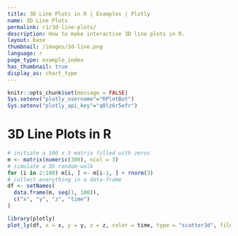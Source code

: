 ```yaml
---
title: 3D Line Plots in R | Examples | Plotly
name: 3D Line Plots
permalink: r1/3d-line-plots/
description: How to make interactive 3D line plots in R.
layout: base
thumbnail: /images/3d-line.png
language: r
page_type: example_index
has_thumbnail: true
display_as: chart_type
---
```


```r
knitr::opts_chunk$set(message = FALSE)
Sys.setenv("plotly_username"="RPlotBot")
Sys.setenv("plotly_api_key"="q0lz6r5efr")
```
# 3D Line Plots in R

```r


# initiate a 100 x 3 matrix filled with zeros
m <- matrix(numeric(300), ncol = 3)
# simulate a 3D random-walk
for (i in 2:100) m[i, ] <- m[i-1, ] + rnorm(3)
# collect everything in a data-frame
df <- setNames(
  data.frame(m, seq(1, 100)),
  c("x", "y", "z", "time")
)

library(plotly)
plot_ly(df, x = x, y = y, z = z, color = time, type = "scatter3d", filename="r-docs/3d-line-plot")


```
